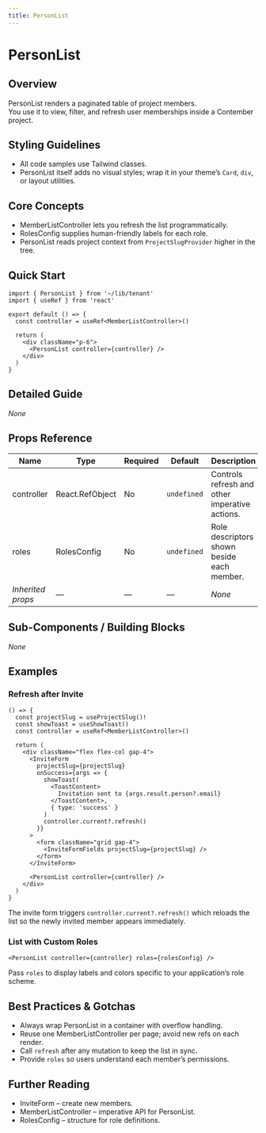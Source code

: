 ```yaml
---
title: PersonList
---
```


<!-- Edited by human: false -->
<!-- Examples count: 5 -->
<!-- Source examples: 0 -->
<!-- Playground examples: 1 -->
<!-- External examples: 4 -->
<!-- Import examples: 5 -->

# PersonList

## Overview
PersonList renders a paginated table of project members.  
You use it to view, filter, and refresh user memberships inside a Contember project.

## Styling Guidelines
* All code samples use Tailwind classes.  
* PersonList itself adds no visual styles; wrap it in your theme’s `Card`, `div`, or layout utilities.

## Core Concepts
* MemberListController lets you refresh the list programmatically.  
* RolesConfig supplies human-friendly labels for each role.  
* PersonList reads project context from `ProjectSlugProvider` higher in the tree.

## Quick Start
```tsx
import { PersonList } from '~/lib/tenant'
import { useRef } from 'react'

export default () => {
  const controller = useRef<MemberListController>()

  return (
    <div className="p-6">
      <PersonList controller={controller} />
    </div>
  )
}
```

## Detailed Guide
_None_

## Props Reference
| Name | Type | Required | Default | Description |
|------|------|----------|---------|-------------|
| controller | React.RefObject<MemberListController> | No | `undefined` | Controls refresh and other imperative actions. |
| roles | RolesConfig | No | `undefined` | Role descriptors shown beside each member. |
| _Inherited props_ | — | — | — | _None_ |

## Sub-Components / Building Blocks
_None_

## Examples

### Refresh after Invite
```tsx
() => {
  const projectSlug = useProjectSlug()!
  const showToast = useShowToast()
  const controller = useRef<MemberListController>()

  return (
    <div className="flex flex-col gap-4">
      <InviteForm
        projectSlug={projectSlug}
        onSuccess={args => {
          showToast(
            <ToastContent>
              Invitation sent to {args.result.person?.email}
            </ToastContent>,
            { type: 'success' }
          )
          controller.current?.refresh()
        }}
      >
        <form className="grid gap-4">
          <InviteFormFields projectSlug={projectSlug} />
        </form>
      </InviteForm>

      <PersonList controller={controller} />
    </div>
  )
}
```
The invite form triggers `controller.current?.refresh()` which reloads the list so the newly invited member appears immediately.

### List with Custom Roles
```tsx
<PersonList controller={controller} roles={rolesConfig} />
```
Pass `roles` to display labels and colors specific to your application’s role scheme.

## Best Practices & Gotchas
* Always wrap PersonList in a container with overflow handling.  
* Reuse one MemberListController per page; avoid new refs on each render.  
* Call `refresh` after any mutation to keep the list in sync.  
* Provide `roles` so users understand each member’s permissions.

## Further Reading
* InviteForm – create new members.  
* MemberListController – imperative API for PersonList.  
* RolesConfig – structure for role definitions.

<!-- End of Generated Documentation -->